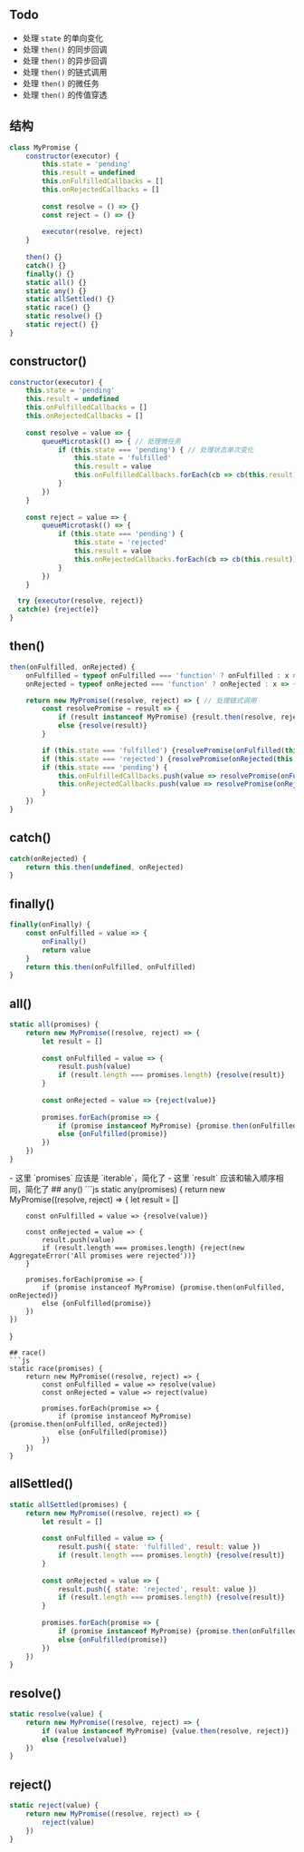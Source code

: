 
## Todo
- 处理 `state` 的单向变化
- 处理 `then()` 的同步回调
- 处理 `then()` 的异步回调
- 处理 `then()` 的链式调用
- 处理 `then()` 的微任务
- 处理 `then()` 的传值穿透
## 结构
```js
class MyPromise {
	constructor(executor) {
		this.state = 'pending'
		this.result = undefined
		this.onFulfilledCallbacks = []
		this.onRejectedCallbacks = []
		
		const resolve = () => {}
		const reject = () => {}
		
		executor(resolve, reject)
	}
	
	then() {}
	catch() {}
	finally() {}
	static all() {}
	static any() {}
	static allSettled() {}
	static race() {}
	static resolve() {}
	static reject() {}
}
```
## constructor()
```js
constructor(executor) {
	this.state = 'pending'
	this.result = undefined
	this.onFulfilledCallbacks = []
	this.onRejectedCallbacks = []
	
	const resolve = value => {
		queueMicrotask(() => { // 处理微任务
			if (this.state === 'pending') { // 处理状态单次变化
				this.state = 'fulfilled'
				this.result = value
				this.onFulfilledCallbacks.forEach(cb => cb(this.result))
			}
		})
	}
	
	const reject = value => {
		queueMicrotask(() => {
			if (this.state === 'pending') {
				this.state = 'rejected'
				this.result = value
				this.onRejectedCallbacks.forEach(cb => cb(this.result))
			}
		})
	}

  try {executor(resolve, reject)}
  catch(e) {reject(e)}
}
```
## then()
```js
then(onFulfilled, onRejected) {
	onFulfilled = typeof onFulfilled === 'function' ? onFulfilled : x => x //　处理传值穿透
	onRejected = typeof onRejected === 'function' ? onRejected : x => { throw x }

	return new MyPromise((resolve, reject) => { // 处理链式调用
		const resolvePromise = result => {
			if (result instanceof MyPromise) {result.then(resolve, reject)}
			else {resolve(result)}
		}

		if (this.state === 'fulfilled') {resolvePromise(onFulfilled(this.result))} // 处理同步回调
		if (this.state === 'rejected') {resolvePromise(onRejected(this.result))}
		if (this.state === 'pending') {
			this.onFulfilledCallbacks.push(value => resolvePromise(onFulfilled(value))) // 处理异步回调
			this.onRejectedCallbacks.push(value => resolvePromise(onRejected(value)))
		}
	})
}
```

## catch()
```js
catch(onRejected) {
	return this.then(undefined, onRejected)
}
```
## finally()
```js
finally(onFinally) {
	const onFulfilled = value => {
		onFinally()
		return value
	}
	return this.then(onFulfilled, onFulfilled)
}
```
## all()
```js
static all(promises) {
	return new MyPromise((resolve, reject) => {
		let result = []
		
		const onFulfilled = value => {
			result.push(value)
			if (result.length === promises.length) {resolve(result)}
		} 
		
		const onRejected = value => {reject(value)}
		
		promises.forEach(promise => {
			if (promise instanceof MyPromise) {promise.then(onFulfilled, onRejected)}
			else {onFulfilled(promise)}
		})
	})
}
```
<Callout type="error" emoji="️❗️">
  - 这里 `promises` 应该是 `iterable`，简化了
  - 这里 `result` 应该和输入顺序相同，简化了
</Callout>
## any()
```js
static any(promises) {
	return new MyPromise((resolve, reject) => {
		let result = []
		
		const onFulfilled = value => {resolve(value)}
		
		const onRejected = value => {
			result.push(value)
			if (result.length === promises.length) {reject(new AggregateError('All promises were rejected'))}
		}
		
		promises.forEach(promise => {
			if (promise instanceof MyPromise) {promise.then(onFulfilled, onRejected)}
			else {onFulfilled(promise)}
		})
	})
}
```
## race()
```js
static race(promises) {
	return new MyPromise((resolve, reject) => {
		const onFulfilled = value => resolve(value)
		const onRejected = value => reject(value)
		
		promises.forEach(promise => {
			if (promise instanceof MyPromise) {promise.then(onFulfilled, onRejected)}
			else {onFulfilled(promise)}
		})
	})
}
```
## allSettled()
```js
static allSettled(promises) {
	return new MyPromise((resolve, reject) => {
		let result = []
		
		const onFulfilled = value => {
			result.push({ state: 'fulfilled', result: value })
			if (result.length === promises.length) {resolve(result)}
		}
		
		const onRejected = value => {
			result.push({ state: 'rejected', result: value })
			if (result.length === promises.length) {resolve(result)}
		}
		
		promises.forEach(promise => {
			if (promise instanceof MyPromise) {promise.then(onFulfilled, onRejected)}
			else {onFulfilled(promise)}
		})
	})
}
```
## resolve()
```js
static resolve(value) {
	return new MyPromise((resolve, reject) => {
		if (value instanceof MyPromise) {value.then(resolve, reject)}
		else {resolve(value)}
	})
}
```
## reject()
```js
static reject(value) {
	return new MyPromise((resolve, reject) => {
		reject(value)
	})
}
```